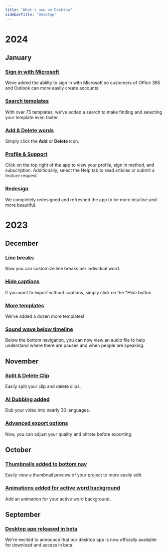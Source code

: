 ```yaml
---
title: "What's new on Desktop"
sidebarTitle: "Desktop"
---
```

<Snippet file="new-features.mdx" />

# 2024 #

## January ##

### [Sign in with Microsoft](/docs/app/ios) ###

Weve added the ability to sign in with Microsoft so customers of Office 365 and Outlook can more easily create accounts.

### [Search templates](/docs/captions/templates) ###
With over 75 templates, we've added a search to make finding and selecting your template even faster.

### [Add & Delete words](/docs/captions/add-captions) ###
Simply click the **Add** or **Delete** icon.

### [Profile & Support](/docs/subscriptions) ###
Click on the top right of the app to view your profile, sign in method, and subscription. Additionally, select the Help tab to read articles or submit a feature request.

### [Redesign](/docs/app/desktop) ###
We completely redesigned and refreshed the app to be more intuitive and more beautiful.


# 2023 #

## December ##

### [Line breaks](/docs/captions/word-effects) ###
Now you can customize line breaks per individual word.

### [Hide captions](/docs/captions/hide-and-delete) ###
If you want to export without captions, simply click on the **Hide* button.


### [More templates](/docs/captions/templates) ###
We've added a dozen more templates!

### [Sound wave below timeline](/docs/app/desktop) ###
Below the bottom navigation, you can now view an audio file to help understand where there are pauses and when people are speaking.

## November ##

### [Split & Delete Clip](/docs/timeline/split-delete) ###
Easily split your clip and delete clips.

### [AI Dubbing added](/docs/translation/dubbing) ###
Dub your video into nearly 30 languages.

### [Advanced export options](/docs/settings/export) ###
Now, you can adjust your quality and bitrate before exporting.

## October ##

### [Thumbnails added to bottom nav](/docs/app/desktop) ###
Easily view a thumbnail preview of your project to more easily edit.

### [Animations added for active word background](/docs/captions/styles) ###
Add an animation for your active word background.

## September ##

### [Desktop app released in beta](/docs/app/desktop) ###
We're excited to announce that our desktop app is now officially available for download and access in beta.